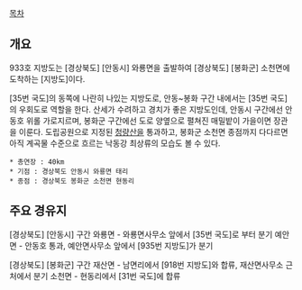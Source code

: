 [[목차]]
== 개요 ==
933호 지방도는 [경상북도] [안동시] 와룡면을 출발하여 [경상북도] [봉화군] 소천면에 도착하는 [지방도]이다. 

[35번 국도]의 동쪽에 나란히 나있는 지방도로, 안동~봉화 구간 내에서는 [35번 국도]의 우회도로 역할을 한다. 산세가 수려하고 경치가 좋은 지방도인데, 안동시 구간에선 안동호 위롤 가로지르며, 봉화군 구간에선 도로 양옆으로 펼쳐진 매밀밭이 가을이면 장관을 이룬다. 도립공원으로 지정된 [[청량산]]을 통과하고, 봉화군 소천면 종점까지 다다르면 아직 계곡물 수준으로 흐르는 낙동강 최상류의 모습도 볼 수 있다.

 * 총연장 : 40km
 * 기점 : 경상북도 안동시 와룡면 태리
 * 종점 : 경상북도 봉화군 소천면 현동리

== 주요 경유지 ==
[경상북도] [안동시] 구간
와룡면 - 와룡면사무소 앞에서 [35번 국도]로 부터 분기
예안면 - 안동호 통과, 예안면사무소 앞에서 [935번 지방도]가 분기

[경상북도] [봉화군] 구간
재산면 - 남면리에서 [918번 지방도]와 합류, 재산면사무소 근처에서 분기
소천면 - 현동리에서 [31번 국도]에 합류
